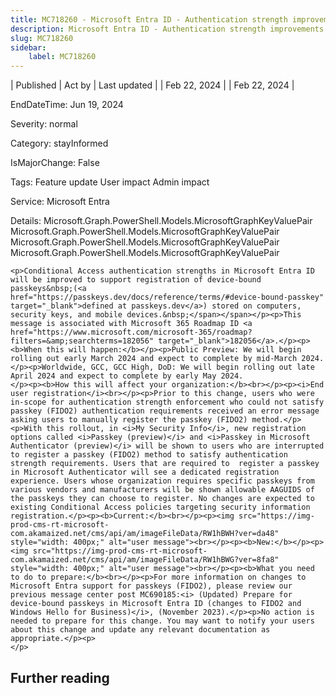 ```yaml
---
title: MC718260 - Microsoft Entra ID - Authentication strength improvements to support passkeys
description: Microsoft Entra ID - Authentication strength improvements to support passkeys
slug: MC718260
sidebar:
    label: MC718260
---
```



| Published | Act by | Last updated |
| Feb 22, 2024 |  | Feb 22, 2024 |

EndDateTime: Jun 19, 2024

Severity: normal

Category: stayInformed

IsMajorChange: False

Tags: Feature update User impact Admin impact

Service: Microsoft Entra

Details: Microsoft.Graph.PowerShell.Models.MicrosoftGraphKeyValuePair Microsoft.Graph.PowerShell.Models.MicrosoftGraphKeyValuePair Microsoft.Graph.PowerShell.Models.MicrosoftGraphKeyValuePair Microsoft.Graph.PowerShell.Models.MicrosoftGraphKeyValuePair

```
<p>Conditional Access authentication strengths in Microsoft Entra ID will be improved to support registration of device-bound passkeys&nbsp;(<a href="https://passkeys.dev/docs/reference/terms/#device-bound-passkey" target="_blank">defined at passkeys.dev</a>) stored on computers, security keys, and mobile devices.&nbsp;</span></span></p><p>This message is associated with Microsoft 365 Roadmap ID <a href="https://www.microsoft.com/microsoft-365/roadmap?filters=&amp;searchterms=182056" target="_blank">182056</a>.</p><p><b>When this will happen:</b></p><p>Public Preview: We will begin rolling out early March 2024 and expect to complete by mid-March 2024. 
</p><p>Worldwide, GCC, GCC High, DoD: We will begin rolling out late April 2024 and expect to complete by early May 2024.
</p><p><b>How this will affect your organization:</b><br></p><p><i>End user registration</i><br></p><p>Prior to this change, users who were in-scope for authentication strength enforcement who could not satisfy passkey (FIDO2) authentication requirements received an error message asking users to manually register the passkey (FIDO2) method.</p><p>With this rollout, in <i>My Security Info</i>, new registration options called <i>Passkey (preview)</i> and <i>Passkey in Microsoft Authenticator (preview)</i> will be shown to users who are interrupted to register a passkey (FIDO2) method to satisfy authentication strength requirements. Users that are required to  register a passkey in Microsoft Authenticator will see a dedicated registration experience. Users whose organization requires specific passkeys from various vendors and manufacturers will be shown allowable AAGUIDS of the passkeys they can choose to register. No changes are expected to existing Conditional Access policies targeting security information registration.</p><p><b>Current:</b><br></p><p><img src="https://img-prod-cms-rt-microsoft-com.akamaized.net/cms/api/am/imageFileData/RW1hBWH?ver=da48" style="width: 400px;" alt="user message"><br></p><p><b>New:</b></p><p><img src="https://img-prod-cms-rt-microsoft-com.akamaized.net/cms/api/am/imageFileData/RW1hBWG?ver=8fa8" style="width: 400px;" alt="user message"><br></p><p><b>What you need to do to prepare:</b><br></p><p>For more information on changes to Microsoft Entra support for passkeys (FIDO2), please review our previous message center post MC690185:<i> (Updated) Prepare for device-bound passkeys in Microsoft Entra ID (changes to FIDO2 and Windows Hello for Business)</i>, (November 2023).</p><p>No action is needed to prepare for this change. You may want to notify your users about this change and update any relevant documentation as appropriate.</p><p>
</p>
```

## Further reading
